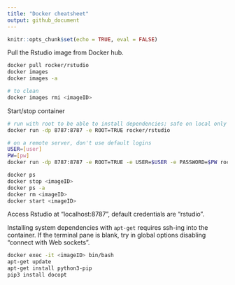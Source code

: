 ```yaml
---
title: "Docker cheatsheet"
output: github_document
---
```


```r
knitr::opts_chunk$set(echo = TRUE, eval = FALSE)
```

Pull the Rstudio image from Docker hub. 

```bash
docker pull rocker/rstudio
docker images
docker images -a

# to clean
docker images rmi <imageID>
```

Start/stop container

```bash
# run with root to be able to install dependencies; safe on local only probably
docker run -dp 8787:8787 -e ROOT=TRUE rocker/rstudio

# on a remote server, don't use default logins
USER=[user]
PW=[pw]
docker run -dp 8787:8787 -e ROOT=TRUE -e USER=$USER -e PASSWORD=$PW rocker/rstudio

docker ps
docker stop <imageID>
docker ps -a
docker rm <imageID>
docker start <imageID>
```

Access Rstudio at "localhost:8787", default credentials are "rstudio". 

Installing system dependencies with `apt-get` requires ssh-ing into the container. If the terminal pane is blank, try in global options disabling "connect with Web sockets".

```bash
docker exec -it <imageID> bin/bash
apt-get update
apt-get install python3-pip
pip3 install docopt
```

